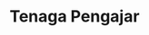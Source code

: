 ---
title: Tenaga Pengajar
blocks:
  - background: bg-yellow-50/80
    headline: Tim Tenaga Pengajar Profesional
    tagline: Dedikasi Tinggi untuk Pendidikan Berkualitas
    actions:
      - label: Bergabung dengan Kami
        type: button
        icon:
          name: BiUserCheck
          color: white
        link: /galeri-kontak
      - label: Lihat Lowongan
        type: link
        link: /galeri-kontak
    image:
      src: '/uploads/guru-hero.jpg'
      alt: Tim Tenaga Pengajar
      videoUrl: ''
    _template: hero
  - background: bg-zinc-50
    title: Komposisi Tenaga Pengajar
    description: >-
      Tim pengajar kami terdiri dari pendidik berpengalaman dengan 
      kualifikasi akademik dan sertifikasi yang memadai.
    stats:
      - stat: 52
        type: Total Guru
      - stat: 85%
        type: Guru Tersertifikasi
      - stat: 15+
        type: Rata-rata Pengalaman
      - stat: S2
        type: Kualifikasi Minimal
    _template: stats
  - title: Kualifikasi Tim Pengajar
    description: Standar tinggi kualifikasi pendidik untuk menjamin kualitas pembelajaran
    items:
      - icon:
          name: BiGraduate
          color: blue
          style: float
        title: Kualifikasi Akademik
        text: >
          - Minimal S1 sesuai bidang studi
          - Lulusan dari universitas terakreditasi A
          - IPK minimal 3.25
          - Banyak yang bergelar S2 dan sedang studi S3
      - icon:
          name: BiCertificate
          color: green
          style: float
        title: Sertifikasi Profesi
        text: >
          - Sertifikat pendidik dari pemerintah
          - Sertifikasi komputer dan teknologi
          - Pelatihan kurikulum merdeka
          - Sertifikasi bahasa asing
      - icon:
          name: BiTime
          color: orange
          style: float
        title: Pengalaman Mengajar
        text: >
          - Minimal 5 tahun pengalaman
          - Pernah mengajar di sekolah terkemuka
          - Berpengalaman membimbing siswa berprestasi
          - Aktif dalam pengembangan profesi
      - icon:
          name: BiHeart
          color: red
          style: float
        title: Karakter Personal
        text: >
          - Sabar dan telaten dalam mengajar
          - Memiliki jiwa kepemimpinan
          - Komunikatif dan mudah bergaul
          - Komitmen tinggi pada pendidikan
    _template: features
  - title: Profil Pimpinan Sekolah
    description: >
      **KEPALA SEKOLAH**
      
      **Drs. H. Budi Santoso, M.Pd**
      - Pendidikan: S2 Manajemen Pendidikan, Universitas Negeri Jakarta
      - Pengalaman: 25 tahun di bidang pendidikan
      - Prestasi: Kepala Sekolah Berprestasi Tingkat Provinsi 2022
      - Spesialisasi: Manajemen sekolah dan pengembangan kurikulum
      
      
      **WAKIL KEPALA SEKOLAH**
      
      **Hj. Siti Nurhayu, S.Pd, M.M**
      - Pendidikan: S2 Manajemen, Universitas Indonesia
      - Pengalaman: 20 tahun mengajar dan 8 tahun menjadi wakasek
      - Spesialisasi: Administrasi sekolah dan hubungan masyarakat
      - Sertifikasi: Manajemen Sekolah Unggul
      
      
      **KOORDINATOR KURIKULUM**
      
      **Dr. Rina Marlina, M.Pd**
      - Pendidikan: S3 Teknologi Pendidikan, UNJ
      - Pengalaman: 18 tahun sebagai guru dan koordinator
      - Spesialisasi: Pengembangan kurikulum dan teknologi pembelajaran
      - Penelitian: 15+ publikasi jurnal pendidikan
    _template: content
  - title: Tim Guru Mata Pelajaran
    description: Guru-guru berpengalaman untuk setiap mata pelajaran dengan spesialisasi yang sesuai
    items:
      - icon:
          name: BiBook
          color: blue
          style: float
        title: Guru Bahasa Indonesia
        text: >
          **3 orang guru** dengan spesialisasi sastra dan linguistik.
          Berpengalaman membimbing siswa dalam olimpiade bahasa dan
          lomba menulis tingkat nasional.
      - icon:
          name: BiCalculator
          color: green
          style: float
        title: Guru Matematika
        text: >
          **4 orang guru** dengan latar belakang pendidikan matematika.
          Expert dalam olimpiade matematika dan pembelajaran
          matematika berbasis teknologi.
      - icon:
          name: BiFlask
          color: red
          style: float
        title: Guru IPA
        text: >
          **6 orang guru** meliputi guru Fisika, Kimia, dan Biologi.
          Aktif dalam penelitian dan pembimbingan siswa dalam
          kompetisi sains nasional.
      - icon:
          name: BiGlobe
          color: purple
          style: float
        title: Guru Bahasa Inggris
        text: >
          **3 orang guru** dengan sertifikat TOEFL/IELTS tinggi.
          Native speaker dan lulusan luar negeri. Berpengalaman
          mempersiapkan siswa untuk tes internasional.
      - icon:
          name: BiLaptop
          color: gray
          style: float
        title: Guru TIK
        text: >
          **2 orang guru** dengan sertifikasi IT internasional.
          Ahli dalam programming, desain grafis, dan robotika.
          Membimbing siswa dalam kompetisi teknologi.
      - icon:
          name: BiRun
          color: orange
          style: float
        title: Guru Penjasorkes
        text: >
          **3 orang guru** dengan latar belakang atlet dan pelatih.
          Berpengalaman melatih berbagai cabang olahraga dan
          membimbing siswa meraih prestasi.
    _template: features
  - title: Program Pengembangan Guru
    description: >
      Komitmen kami dalam meningkatkan kompetensi tenaga pengajar secara berkelanjutan
      
      
      **PELATIHAN RUTIN:**
      - Workshop metodologi pembelajaran modern setiap bulan
      - Seminar pendidikan nasional dan internasional
      - Pelatihan teknologi pembelajaran digital
      - Sertifikasi profesi berkelanjutan
      
      
      **PENGEMBANGAN KARIR:**
      - Program studi lanjut dengan bantuan beasiswa
      - Kesempatan menjadi instruktur pelatihan guru
      - Rotasi jabatan untuk pengalaman manajemen
      - Penelitian tindakan kelas bersama universitas
      
      
      **FASILITAS PENGAJAR:**
      - Laptop dan akses internet unlimited
      - Buku referensi dan jurnal ilmiah
      - Ruang guru yang nyaman dengan AC
      - Tunjangan transport dan makan siang
      
      
      **APRESIASI PRESTASI:**
      - Reward untuk guru berprestasi
      - Bonus prestasi siswa yang dibimbing
      - Pengakuan dan sertifikat penghargaan
      - Kesempatan presentasi di forum pendidikan
    _template: content
  - title: 'Testimoni dari Guru'
    description: >-
      Pengalaman mengajar dan berkarya di lingkungan sekolah yang mendukung
      pengembangan profesional.
    testimonials:
      - quote: >-
          Sekolah ini memberikan ruang bagi guru untuk berkembang dan berinovasi.
          Dukungan teknologi dan fasilitas sangat memadai untuk mengajar.
        author: Ibu Diana Sari, S.Pd
        role: Guru Matematika SMP
        avatar: /uploads/guru/diana.jpg
      - quote: >-
          Siswa-siswa di sini sangat antusias belajar. Sebagai guru, saya
          merasa terfasilitasi dengan baik untuk mengembangkan metode pembelajaran.
        author: Bapak Rizki Pratama, S.Si
        role: Guru Fisika SMA
        avatar: /uploads/guru/rizki.jpg
      - quote: >-
          Lingkungan kerja yang kondusif dan rekan-rekan yang supportif.
          Banyak peluang untuk mengikuti pelatihan dan pengembangan diri.
        author: Ibu Sinta Dewi, S.Pd
        role: Guru Bahasa Inggris SD
        avatar: /uploads/guru/sinta.jpg
    _template: testimonial
  - title: Bergabung dengan Tim Kami
    description: >-
      Kami selalu membuka kesempatan bagi pendidik berkualitas untuk bergabung
      dengan keluarga besar sekolah kami.
    actions:
      - label: Kirim Lamaran
        type: button
        icon:
          name: BiMailSend
          color: white
          style: ''
        link: mailto:hrd@sekolahkami.sch.id
      - label: Info Lowongan
        type: link
        link: /galeri-kontak
    _template: cta
---